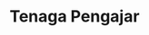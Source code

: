 ---
title: Tenaga Pengajar
blocks:
  - background: bg-yellow-50/80
    headline: Tim Tenaga Pengajar Profesional
    tagline: Dedikasi Tinggi untuk Pendidikan Berkualitas
    actions:
      - label: Bergabung dengan Kami
        type: button
        icon:
          name: BiUserCheck
          color: white
        link: /galeri-kontak
      - label: Lihat Lowongan
        type: link
        link: /galeri-kontak
    image:
      src: '/uploads/guru-hero.jpg'
      alt: Tim Tenaga Pengajar
      videoUrl: ''
    _template: hero
  - background: bg-zinc-50
    title: Komposisi Tenaga Pengajar
    description: >-
      Tim pengajar kami terdiri dari pendidik berpengalaman dengan 
      kualifikasi akademik dan sertifikasi yang memadai.
    stats:
      - stat: 52
        type: Total Guru
      - stat: 85%
        type: Guru Tersertifikasi
      - stat: 15+
        type: Rata-rata Pengalaman
      - stat: S2
        type: Kualifikasi Minimal
    _template: stats
  - title: Kualifikasi Tim Pengajar
    description: Standar tinggi kualifikasi pendidik untuk menjamin kualitas pembelajaran
    items:
      - icon:
          name: BiGraduate
          color: blue
          style: float
        title: Kualifikasi Akademik
        text: >
          - Minimal S1 sesuai bidang studi
          - Lulusan dari universitas terakreditasi A
          - IPK minimal 3.25
          - Banyak yang bergelar S2 dan sedang studi S3
      - icon:
          name: BiCertificate
          color: green
          style: float
        title: Sertifikasi Profesi
        text: >
          - Sertifikat pendidik dari pemerintah
          - Sertifikasi komputer dan teknologi
          - Pelatihan kurikulum merdeka
          - Sertifikasi bahasa asing
      - icon:
          name: BiTime
          color: orange
          style: float
        title: Pengalaman Mengajar
        text: >
          - Minimal 5 tahun pengalaman
          - Pernah mengajar di sekolah terkemuka
          - Berpengalaman membimbing siswa berprestasi
          - Aktif dalam pengembangan profesi
      - icon:
          name: BiHeart
          color: red
          style: float
        title: Karakter Personal
        text: >
          - Sabar dan telaten dalam mengajar
          - Memiliki jiwa kepemimpinan
          - Komunikatif dan mudah bergaul
          - Komitmen tinggi pada pendidikan
    _template: features
  - title: Profil Pimpinan Sekolah
    description: >
      **KEPALA SEKOLAH**
      
      **Drs. H. Budi Santoso, M.Pd**
      - Pendidikan: S2 Manajemen Pendidikan, Universitas Negeri Jakarta
      - Pengalaman: 25 tahun di bidang pendidikan
      - Prestasi: Kepala Sekolah Berprestasi Tingkat Provinsi 2022
      - Spesialisasi: Manajemen sekolah dan pengembangan kurikulum
      
      
      **WAKIL KEPALA SEKOLAH**
      
      **Hj. Siti Nurhayu, S.Pd, M.M**
      - Pendidikan: S2 Manajemen, Universitas Indonesia
      - Pengalaman: 20 tahun mengajar dan 8 tahun menjadi wakasek
      - Spesialisasi: Administrasi sekolah dan hubungan masyarakat
      - Sertifikasi: Manajemen Sekolah Unggul
      
      
      **KOORDINATOR KURIKULUM**
      
      **Dr. Rina Marlina, M.Pd**
      - Pendidikan: S3 Teknologi Pendidikan, UNJ
      - Pengalaman: 18 tahun sebagai guru dan koordinator
      - Spesialisasi: Pengembangan kurikulum dan teknologi pembelajaran
      - Penelitian: 15+ publikasi jurnal pendidikan
    _template: content
  - title: Tim Guru Mata Pelajaran
    description: Guru-guru berpengalaman untuk setiap mata pelajaran dengan spesialisasi yang sesuai
    items:
      - icon:
          name: BiBook
          color: blue
          style: float
        title: Guru Bahasa Indonesia
        text: >
          **3 orang guru** dengan spesialisasi sastra dan linguistik.
          Berpengalaman membimbing siswa dalam olimpiade bahasa dan
          lomba menulis tingkat nasional.
      - icon:
          name: BiCalculator
          color: green
          style: float
        title: Guru Matematika
        text: >
          **4 orang guru** dengan latar belakang pendidikan matematika.
          Expert dalam olimpiade matematika dan pembelajaran
          matematika berbasis teknologi.
      - icon:
          name: BiFlask
          color: red
          style: float
        title: Guru IPA
        text: >
          **6 orang guru** meliputi guru Fisika, Kimia, dan Biologi.
          Aktif dalam penelitian dan pembimbingan siswa dalam
          kompetisi sains nasional.
      - icon:
          name: BiGlobe
          color: purple
          style: float
        title: Guru Bahasa Inggris
        text: >
          **3 orang guru** dengan sertifikat TOEFL/IELTS tinggi.
          Native speaker dan lulusan luar negeri. Berpengalaman
          mempersiapkan siswa untuk tes internasional.
      - icon:
          name: BiLaptop
          color: gray
          style: float
        title: Guru TIK
        text: >
          **2 orang guru** dengan sertifikasi IT internasional.
          Ahli dalam programming, desain grafis, dan robotika.
          Membimbing siswa dalam kompetisi teknologi.
      - icon:
          name: BiRun
          color: orange
          style: float
        title: Guru Penjasorkes
        text: >
          **3 orang guru** dengan latar belakang atlet dan pelatih.
          Berpengalaman melatih berbagai cabang olahraga dan
          membimbing siswa meraih prestasi.
    _template: features
  - title: Program Pengembangan Guru
    description: >
      Komitmen kami dalam meningkatkan kompetensi tenaga pengajar secara berkelanjutan
      
      
      **PELATIHAN RUTIN:**
      - Workshop metodologi pembelajaran modern setiap bulan
      - Seminar pendidikan nasional dan internasional
      - Pelatihan teknologi pembelajaran digital
      - Sertifikasi profesi berkelanjutan
      
      
      **PENGEMBANGAN KARIR:**
      - Program studi lanjut dengan bantuan beasiswa
      - Kesempatan menjadi instruktur pelatihan guru
      - Rotasi jabatan untuk pengalaman manajemen
      - Penelitian tindakan kelas bersama universitas
      
      
      **FASILITAS PENGAJAR:**
      - Laptop dan akses internet unlimited
      - Buku referensi dan jurnal ilmiah
      - Ruang guru yang nyaman dengan AC
      - Tunjangan transport dan makan siang
      
      
      **APRESIASI PRESTASI:**
      - Reward untuk guru berprestasi
      - Bonus prestasi siswa yang dibimbing
      - Pengakuan dan sertifikat penghargaan
      - Kesempatan presentasi di forum pendidikan
    _template: content
  - title: 'Testimoni dari Guru'
    description: >-
      Pengalaman mengajar dan berkarya di lingkungan sekolah yang mendukung
      pengembangan profesional.
    testimonials:
      - quote: >-
          Sekolah ini memberikan ruang bagi guru untuk berkembang dan berinovasi.
          Dukungan teknologi dan fasilitas sangat memadai untuk mengajar.
        author: Ibu Diana Sari, S.Pd
        role: Guru Matematika SMP
        avatar: /uploads/guru/diana.jpg
      - quote: >-
          Siswa-siswa di sini sangat antusias belajar. Sebagai guru, saya
          merasa terfasilitasi dengan baik untuk mengembangkan metode pembelajaran.
        author: Bapak Rizki Pratama, S.Si
        role: Guru Fisika SMA
        avatar: /uploads/guru/rizki.jpg
      - quote: >-
          Lingkungan kerja yang kondusif dan rekan-rekan yang supportif.
          Banyak peluang untuk mengikuti pelatihan dan pengembangan diri.
        author: Ibu Sinta Dewi, S.Pd
        role: Guru Bahasa Inggris SD
        avatar: /uploads/guru/sinta.jpg
    _template: testimonial
  - title: Bergabung dengan Tim Kami
    description: >-
      Kami selalu membuka kesempatan bagi pendidik berkualitas untuk bergabung
      dengan keluarga besar sekolah kami.
    actions:
      - label: Kirim Lamaran
        type: button
        icon:
          name: BiMailSend
          color: white
          style: ''
        link: mailto:hrd@sekolahkami.sch.id
      - label: Info Lowongan
        type: link
        link: /galeri-kontak
    _template: cta
---